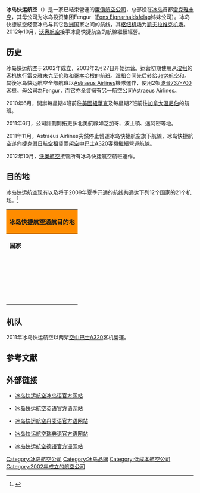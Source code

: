 {{Infobox Airline
|airline = 冰岛快运航空<br />Iceland Express
|logo = Iceland express NEW logo.png
|IATA = 5W
|ICAO = AEU
|callsign = FlyHello
|founded = 2002年
|commenced = 2003年
|hubs = [[凯夫拉维克机场|凯夫拉维克机场]]
|focus_cities =  [[阿克雷里机场|阿克雷里机场]]
|fleet_size = 2
|destinations = 21
|parent = Fengur
|headquarters = [[冰島|冰島]][[雷克雅未克|雷克雅未克]]
|key_people = Matthías Imsland（[[总经理|总经理]]）<br>Þorsteinn Örn Guðmundsson（[[董事长|董事长]]）
|website = http://www.icelandexpress.is/
}}
'''冰岛快运航空'''（{{lang|en|Iceland Express}}）是一家已結束營運的[[廉價航空公司|廉價航空公司]]，总部设在[[冰岛|冰岛]]首都[[雷克雅未克|雷克雅未克]]，其母公司为冰岛投资集团Fengur（[[Fons_Eignarhaldsfélag|Fons Eignarhaldsfélag]]姊妹公司）。冰岛快捷航空经营冰岛与其它[[欧洲|欧洲]]国家之间的航线，其[[枢纽机场|枢纽机场]]为[[凯夫拉维克机场|凯夫拉维克机场]]。
2012年10月，[[沃奥航空|沃奥航空]]接手冰島快捷航空的航線繼續經營。

== 历史 ==
冰岛快运航空于2002年成立，2003年2月27日开始运营。运营初期使用从{{tsl|en|Astraeus (airline)||Astraeus}}[[湿租|湿租]]的客机执行雷克雅未克至[[伦敦|伦敦]]和[[哥本哈根|哥本哈根]]的航班。湿租合同先后转给[[派美拉航空|JetX航空]]和{{tsl|en|Hello (airline)||Hello AG}}。其後冰岛快运航空全部航班以[[Astraeus_Airlines|Astraeus Airlines]]機隊運作，使用2架[[波音737|波音737-700]]客機。母公司為Fengur，而它亦全資擁有另一航空公司Astraeus Airlines。

2010年6月，開辦每星期4班前往[[美國|美國]][[紐華克自由國際機場|紐華克]]及每星期2班前往[[加拿大|加拿大]][[溫尼伯|溫尼伯]]的航班。

2011年6月，公司計劃開拓更多北美航線如芝加哥、波士頓、邁阿密等地。

2011年11月，Astraeus Airlines突然停止營運冰岛快捷航空旗下航線，冰岛快捷航空遂向[[捷克假日航空|捷克假日航空]]租賃兩架[[空中巴士A320|空中巴士A320]]客機繼續營運航線。

2012年10月，[[沃奥航空|沃奥航空]]接管所有冰岛快捷航空航班運作。

== 目的地 ==
冰岛快运航空现有以及将于2009年夏季开通的航线共通达下列12个国家的21个机场。<ref>{{cite web|url=http://www.icelandexpress.com/flight_info/schedule_and_route_map/|title=Schedule and Route Map|publisher=冰岛快运航空官方网站|date=|accessdate=2008年11月8日|language=en|deadurl=yes|archiveurl=https://web.archive.org/web/20120318235840/http://www.icelandexpress.com/flight_info/schedule_and_route_map/|archivedate=2012年3月18日}}</ref>
{| class="wikitable collapsed" style="width: 90%; border: #999 solid 1px; text-align: lcenter; margin-bottom: 0; margin: 1em auto 1em auto"
! colspan="5" style="background: #FF8C00;"| '''冰岛快捷航空通航目的地'''
|- style="font-weight:bold; background-color:#D3D3D3"
| '''国家'''
| '''城市'''
| '''机场''' 
| '''机场代码'''
| '''备注'''
|-
|{{CYP}}
|
|
|
|夏季
|-
|{{DNK}}
|[[奥尔堡|奥尔堡]]
|[[奥尔堡机场|奥尔堡机场]]
|AAL
|夏季
|-
|
|[[比隆_(丹麦)|比隆]]
|[[比隆机场|比隆机场]]
|BLL
|夏季
|-
|
|[[哥本哈根|哥本哈根]]
|[[哥本哈根机场|哥本哈根机场]]
|CPH
|
|-
|{{FRA}}
|[[巴黎|巴黎]]
|[[戴高乐机场|戴高乐机场]]
|CDG
|夏季
|-
|{{DEU}}
|[[柏林|柏林]]
|[[柏林-舍内费尔德机场|柏林-舍内费尔德机场]]
|SXF
|
|-
|
|[[法兰克福|法兰克福]]
|[[法兰克福-哈恩机场|法兰克福-哈恩机场]]
|HHN
|夏季
|-
|
|[[腓特烈港|腓特烈港]]
|[[腓特烈港机场|腓特烈港机场]]
|FDH
|
|-
|{{ISL}}
|[[阿克雷里|阿克雷里]]
|[[阿克雷里机场|阿克雷里机场]]
|AEY
|夏季
|-
|
|[[雷克雅未克|雷克雅未克]]
|[[凯夫拉维克机场|凯夫拉维克机场]]
|KEF
|'''枢纽'''
|-
|{{ITA}}
|[[博洛尼亚|博洛尼亚]]
|[[博洛尼亚机场|博洛尼亚机场]]
|BLQ
|夏季
|-
|{{NLD}}
|[[埃因霍温|埃因霍温]]
|[[埃因霍温机场|埃因霍温机场]]
|EIN
|夏季
|-
|{{POL}}
|[[克拉科夫|克拉科夫]]
|[[克拉科夫-巴里斯约翰·保罗二世国际机场|克拉科夫-巴里斯约翰·保罗二世国际机场]]
|KRK
|夏季
|-
|
|[[华沙|华沙]]
|[[弗雷德里克·肖邦机场|弗雷德里克·肖邦机场]]
|WAW
|
|-
|{{ESP}}
|[[阿利坎特|阿利坎特]]
|[[阿利坎特机场|阿利坎特机场]]
|ALC
|
|-
|
|[[巴塞罗纳|巴塞罗纳]]
|[[巴塞罗那-埃尔普拉特机场|巴塞罗那-埃尔普拉特机场]]
|BCN
|夏季
|-
|{{SWE}}
|[[哥德堡|哥德堡]]
|[[哥德堡－兰德维特机场|哥德堡－兰德维特机场]]
|GOT
|夏季
|-
|
|[[斯德哥尔摩|斯德哥尔摩]]
|[[斯德哥尔摩－阿兰达机场|斯德哥尔摩－阿兰达机场]]
|ARN
|夏季
|-
|{{CHE}}
|[[巴塞尔|巴塞尔]]
|[[巴塞尔-米卢斯-弗赖堡欧洲机场|巴塞尔-米卢斯-弗赖堡欧洲机场]]
|BSL
|夏季
|-
|
|[[日内瓦|日内瓦]]
|[[日内瓦国际机场|日内瓦国际机场]]
|GVA
|夏季
|-
|{{GBR}}
|[[伦敦|伦敦]]
|[[伦敦斯坦斯特德机场|伦敦斯坦斯特德机场]]
|STN
|
|}

== 机队 ==
2011年冰岛快运航空以两架[[空中巴士A320|空中巴士A320]]客机營運。

== 参考文献 ==
{{reflist|2}}

== 外部链接 ==
* {{Is icon}}[http://www.icelandexpress.is/ 冰岛快运航空冰岛语官方网站]{{Wayback|url=http://www.icelandexpress.is/ |date=20070703162159 }}
* {{En icon}}[https://web.archive.org/web/20050210052312/http://www.icelandexpress.com/ 冰岛快运航空英语官方语网站]
* {{Da icon}}[http://www.icelandexpress.dk/ 冰岛快运航空丹麦语官方语网站]{{Wayback|url=http://www.icelandexpress.dk/ |date=20110202135058 }}
* {{Sv icon}}[http://www.icelandexpress.se/ 冰岛快运航空瑞典语官方语网站]{{Wayback|url=http://www.icelandexpress.se/ |date=20110725043950 }}
* {{De icon}}[http://www.icelandexpress.de/ 冰岛快运航空德语官方语网站]{{Wayback|url=http://www.icelandexpress.de/ |date=20110719043335 }}

[[Category:冰岛航空公司|Category:冰岛航空公司]]
[[Category:冰岛品牌|Category:冰岛品牌]]
[[Category:低成本航空公司|Category:低成本航空公司]]
[[Category:2002年成立的航空公司|Category:2002年成立的航空公司]]
